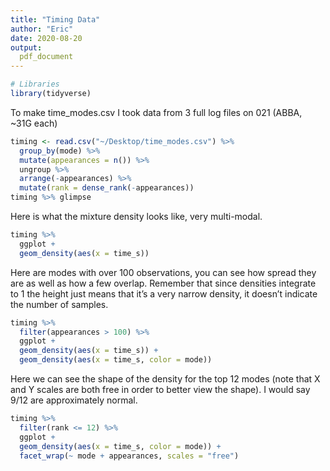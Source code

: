 ```yaml
---
title: "Timing Data"
author: "Eric"
date: 2020-08-20
output:
  pdf_document
---
```


```r
# Libraries
library(tidyverse)
```

To make time_modes.csv I took data from 3 full log files on 021 (ABBA, ~31G each)
```r
timing <- read.csv("~/Desktop/time_modes.csv") %>%
  group_by(mode) %>%
  mutate(appearances = n()) %>%
  ungroup %>%
  arrange(-appearances) %>%
  mutate(rank = dense_rank(-appearances))
timing %>% glimpse
```

\pagebreak
Here is what the mixture density looks like, very multi-modal.
```r
timing %>%
  ggplot +
  geom_density(aes(x = time_s))
```

\pagebreak
Here are modes with over 100 observations, you can see how spread they are as well as how a few overlap. Remember that since densities integrate to 1 the height just means that it's a very narrow density, it doesn't indicate the number of samples.
```r
timing %>%
  filter(appearances > 100) %>%
  ggplot +
  geom_density(aes(x = time_s)) +
  geom_density(aes(x = time_s, color = mode))
```

\pagebreak
Here we can see the shape of the density for the top 12 modes  (note that X and Y scales are both free in order to better view the shape). I would say 9/12 are approximately normal.
```r
timing %>%
  filter(rank <= 12) %>%
  ggplot +
  geom_density(aes(x = time_s, color = mode)) +
  facet_wrap(~ mode + appearances, scales = "free")
```